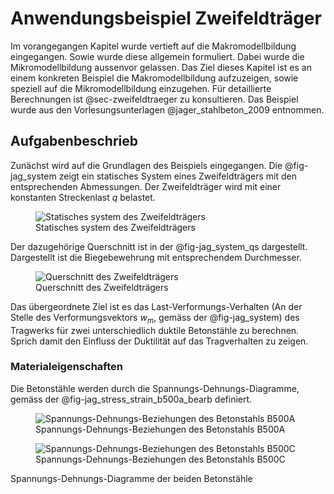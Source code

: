 # Anwendungsbeispiel Zweifeldträger

Im vorangegangen Kapitel wurde vertieft auf die Makromodellbildung eingegangen. Sowie wurde diese allgemein formuliert. Dabei wurde die Mikromodellbildung aussenvor gelassen. Das Ziel dieses Kapitel ist es an einem konkreten Beispiel die Makromodellbildung aufzuzeigen, sowie speziell auf die Mikromodellbildung einzugehen. Für detaillierte Berechnungen ist @sec-zweifeldtraeger zu konsultieren. Das Beispiel wurde aus den Vorlesungsunterlagen @jager_stahlbeton_2009 entnommen. 

## Aufgabenbeschrieb

Zunächst wird auf die Grundlagen des Beispiels eingegangen. Die @fig-jag_system zeigt ein statisches System eines Zweifeldträgers mit den entsprechenden Abmessungen. Der Zweifeldträger wird mit einer konstanten Streckenlast $q$ belastet. 

![Statisches system des Zweifeldträgers](../imgs/jag_system.svg){#fig-jag_system}


Der dazugehörige Querschnitt ist in der @fig-jag_system_qs dargestellt. Dargestellt ist die Biegebewehrung mit entsprechendem Durchmesser.

![Querschnitt des Zweifeldträgers](../imgs/jag_system_qs.svg){#fig-jag_system_qs}

Das übergeordnete Ziel ist es das Last-Verformungs-Verhalten (An der Stelle des Verformungsvektors $w_m$, gemäss der @fig-jag_system) des Tragwerks für zwei unterschiedlich duktile Betonstähle zu berechnen. Sprich damit den Einfluss der Duktilität auf das Tragverhalten zu zeigen.

### Materialeigenschaften

Die Betonstähle werden durch die Spannungs-Dehnungs-Diagramme, gemäss der @fig-jag_stress_strain_b500a_bearb definiert.

::: {#fig-jag_stress_strain_steel-ncol=2}

![Spannungs-Dehnungs-Beziehungen des Betonstahls B500A](../imgs/jag_stress_strain_b500a_bearb.svg){#fig-jag_stress_strain_b500a_bearb}

![Spannungs-Dehnungs-Beziehungen des Betonstahls B500C](../imgs/jag_stress_strain_b500c.svg){#fig-jag_stress_strain_b500c}

Spannungs-Dehnungs-Diagramme der beiden Betonstähle
:::





